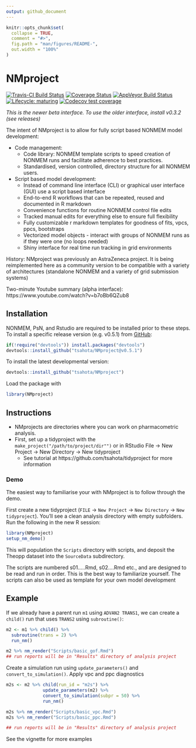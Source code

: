 ```yaml
---
output: github_document
---
```


<!-- README.md is generated from README.Rmd. Please edit that file -->

```r
knitr::opts_chunk$set(
  collapse = TRUE,
  comment = "#>",
  fig.path = "man/figures/README-",
  out.width = "100%"
)
```

# NMproject

<!-- badges: start -->
[![Travis-CI Build Status](https://travis-ci.org/tsahota/NMproject.svg?branch=master)](https://travis-ci.org/tsahota/NMproject)
[![Coverage Status](https://coveralls.io/repos/github/tsahota/NMproject/badge.svg?branch=master)](https://coveralls.io/github/tsahota/NMproject?branch=master)
[![AppVeyor Build Status](https://ci.appveyor.com/api/projects/status/github/tsahota/NMproject?branch=master&svg=true)](https://ci.appveyor.com/project/tsahota/NMproject)
[![Lifecycle: maturing](https://img.shields.io/badge/lifecycle-maturing-blue.svg)](https://www.tidyverse.org/lifecycle/#maturing)
[![Codecov test coverage](https://codecov.io/gh/tsahota/NMproject/branch/master/graph/badge.svg)](https://codecov.io/gh/tsahota/NMproject?branch=master)
<!-- badges: end -->

*This is the newer beta interface.  To use the older interface, install v0.3.2 (see releases)*

The intent of NMproject is to allow for fully script based NONMEM model development:

* Code management:
  * Code library: NONMEM template scripts to speed creation of NONMEM runs and facilitate adherence to best practices.
  * Standardised, version controlled, directory structure for all NONMEM users.
* Script based model development:
  * Instead of command line interface (CLI) or graphical user interface (GUI) use a script based interface
  * End-to-end R workflows that can be repeated, reused and documented in R markdown
  * Convenience functions for routine NONMEM control file edits
  * Tracked manual edits for everything else to ensure full flexibility
  * Fully customizable r markdown templates for goodness of fits, vpcs, ppcs, bootstraps
  * Vectorized model objects - interact with groups of NONMEM runs as if they were one (no loops needed)
  * Shiny interface for real time run tracking in grid environments

History: NMproject was previously an AstraZeneca project.  It is being reimplemented here as a community version to be compatible with a variety of architectures (standalone NONMEM and a variety of grid submission systems)

Two-minute Youtube summary (alpha interface): https://www.youtube.com/watch?v=b7oBb6QZub8

<!-- old pictures
<img src=https://user-images.githubusercontent.com/18026277/26879195-79b6f4c0-4b90-11e7-8228-01b117e64a12.png width=24.6% /><img src=https://user-images.githubusercontent.com/18026277/26879231-a046cfc0-4b90-11e7-9dbf-666086f32b9d.png width=24.5% /><img src=https://user-images.githubusercontent.com/18026277/26879238-a4a94fc0-4b90-11e7-8e8f-1b12a03f912d.png width=24.5% /><img src=https://user-images.githubusercontent.com/18026277/26879240-a7a53ebe-4b90-11e7-80fa-74bef643db29.png width=24.5% />
-->

## Installation

NONMEM, PsN, and Rstudio are required to be installed prior to these steps.  To install a specific release version (e.g. v0.5.1) from [GitHub](https://github.com/):

```r
if(!require("devtools")) install.packages("devtools")
devtools::install_github("tsahota/NMproject@v0.5.1")
```

To install the latest developmental version:

```r
devtools::install_github("tsahota/NMproject")
```

Load the package with 

```r
library(NMproject)
```

## Instructions

* NMprojects are directories where you can work on pharmacometric analysis.
* First, set up a tidyproject with the `make_project("/path/to/project/dir"")` or in RStudio File -> New Project -> New Directory -> New tidyproject
   * See tutorial at https://github.com/tsahota/tidyproject for more information

### Demo

The easiest way to familiarise your with NMproject is to follow through the demo.

First create a new tidyproject (`FILE` -> `New Project` -> `New Directory` -> `New tidyproject`). You'll see a clean analysis directory with empty subfolders.  Run the following in the new R session:

```r
library(NMproject)
setup_nm_demo()
```

This will population the `Scripts` directory with scripts, and deposit the Theopp dataset into the `SourceData` subdirectory.

The scripts are numbered s01.....Rmd, s02....Rmd etc., and are designed to be read and run in order.  This is the best way to familiarize yourself.  The scripts can also be used as template for your own model development

## Example

If we already have a parent run `m1` using `ADVAN2 TRANS1`, we can create a `child()` run that uses `TRANS2` using `subroutine()`:

```r

m2 <- m1 %>% child() %>%
  subroutine(trans = 2) %>%
  run_nm()

m2 %>% nm_render("Scripts/basic_gof.Rmd")
## run reports will be in "Results" directory of analysis project

```

Create a simulation run using `update_parameters()` and `convert_to_simulation()`.  Apply vpc and ppc diagnostics
  
```r
m2s <- m2 %>% child(run_id = "m2s") %>%
              update_parameters(m2) %>%
              convert_to_simulation(subpr = 50) %>%
              run_nm()

m2s %>% nm_render("Scripts/basic_vpc.Rmd")
m2s %>% nm_render("Scripts/basic_ppc.Rmd")

## run reports will be in "Results" directory of analysis project

```

See the vignette for more examples
